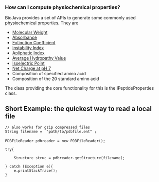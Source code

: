 === How can I compute physiochemical properties? ===

BioJava provides a set of APIs to generate some commonly used physiochemical properties. They are 
<ul>
   <li>[http://biojava.org/wiki/BioJava:CookBook:AAPROP:molecularweight Molecular Weight]</li>
   <li>[http://biojava.org/wiki/BioJava:CookBook:AAPROP:absorbanceandextinctioncoefficient Absorbance]</li>
   <li>[http://biojava.org/wiki/BioJava:CookBook:AAPROP:absorbanceandextinctioncoefficient Extinction Coefficient]</li>
   <li>[http://biojava.org/wiki/BioJava:CookBook:AAPROP:instabilityindex Instability Index]</li>
   <li>[http://biojava.org/wiki/BioJava:CookBook:AAPROP:apliphaticindex Apliphatic Index]</li>
   <li>[http://biojava.org/wiki/BioJava:CookBook:AAPROP:averagehydropathyvalue Average Hydropathy Value]</li>
   <li>[http://biojava.org/wiki/BioJava:CookBook:AAPROP:isoelectricpoint Isoelectric Point]</li>
   <li>[http://biojava.org/wiki/BioJava:CookBook:AAPROP:netcharge Net Charge at pH 7]</li>
   <li>Composition of specified amino acid</li>
   <li>Composition of the 20 standard amino acid</li>
</ul>

The class providing the core functionality for this is the IPeptideProperties class.

== Short Example: the quickest way to read a local file ==

<java>
 // also works for gzip compressed files
 String filename =  "path/to/pdbfile.ent" ;
 
 PDBFileReader pdbreader = new PDBFileReader();

 try{

     Structure struc = pdbreader.getStructure(filename);
     
 } catch (Exception e){
     e.printStackTrace();
 }
</java>